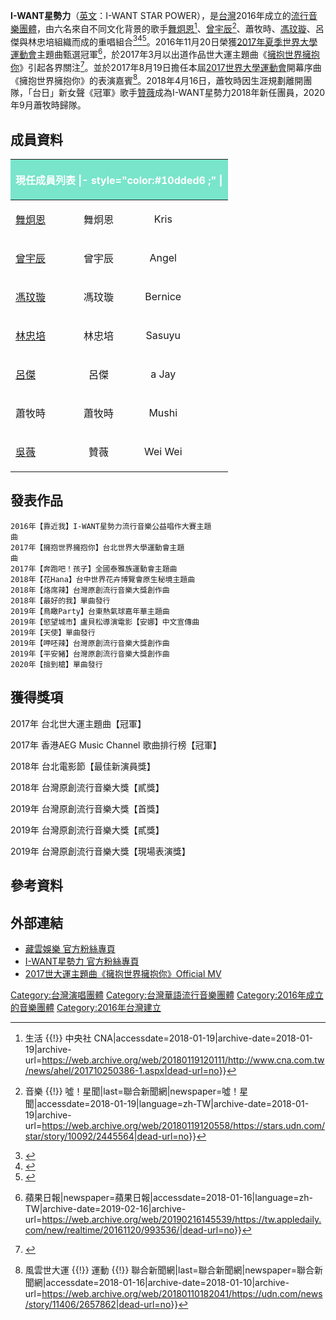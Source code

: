 {{藝人
| 姓名 = I-WANT星勢力
| 類型 = 組合
| 圖片 = 
| 圖片尺寸 = 
| 英文名 = I-WANT STAR POWER 
| 綽號 = 
| 國籍 = {{ROC}}
| 音樂類型 = 
| 出身地 = {{flagicon|ROC}}[[臺灣|臺灣]]
| 出道作 = 擁抱世界擁抱你
| 出道日期 = 2016年
| 代表作 = 擁抱世界擁抱你
| 活跃年代 = 2016年至今
| 唱片公司 = 
| 經紀公司 = [[藏雲娛樂|藏雲娛樂]] (2016年至今)
| 網站 = 
| 獎項 = [[2017年夏季世界大學運動會|2017年夏季世界大學運動會]]主題曲《冠軍》
| 現任成員 = [[舞炯恩|舞炯恩]]<br>[[曾宇辰|曾宇辰]]<br>[[馮玟璇|馮玟璇]]<br>[[林忠培|林忠培]]<br>[[呂傑|呂傑]]<br>[[蕭牧時|蕭牧時]]<br>
           [[贊薇|贊薇]]
}}
'''I-WANT星勢力'''（[[英文|英文]]：I-WANT STAR POWER），是[[台灣|台灣]]2016年成立的[[流行|流行]][[音樂|音樂]][[團體|團體]]，由六名來自不同文化背景的歌手[[舞炯恩|舞炯恩]]<ref>{{Cite news|url=http://www.cna.com.tw/news/ahel/201710250386-1.aspx|title=阿莉芙轟動東京影展  舞炯恩喊超爽 {{!}} 生活 {{!}} 中央社 CNA|accessdate=2018-01-19|archive-date=2018-01-19|archive-url=https://web.archive.org/web/20180119120111/http://www.cna.com.tw/news/ahel/201710250386-1.aspx|dead-url=no}}</ref>、[[曾宇辰|曾宇辰]]<ref>{{Cite news|url=https://stars.udn.com/star/story/10092/2445564|title=獨／守護「魔鬼」的天使 唇顎裂歌手曾宇辰身邊有個他 {{!}} 音樂 {{!}} 噓！星聞|last=聯合新聞網|newspaper=噓！星聞|accessdate=2018-01-19|language=zh-TW|archive-date=2018-01-19|archive-url=https://web.archive.org/web/20180119120558/https://stars.udn.com/star/story/10092/2445564|dead-url=no}}</ref>、蕭牧時、[[馮玟璇|馮玟璇]]、呂傑與林忠培組織而成的重唱組合<ref>{{Cite web|url=http://www.setn.com/E/News.aspx?NewsID=256983|title=影／像嘉年華！世大運「擁抱世界擁抱你」 唱出熱情感染力│娛樂星聞│三立新聞網 SETN.COM|accessdate=2018-01-19|last=三立新聞網|archive-date=2017-05-30|archive-url=https://web.archive.org/web/20170530134242/http://www.setn.com/E/News.aspx?NewsID=256983|dead-url=no}}</ref><ref>{{Cite news|url=http://www.nextmag.com.tw/realtimenews/news/210874|title=【棒棒】2017世大運主題曲決賽奪冠　曾宇辰等六組歌手出道|newspaper=Next Magazine TW|accessdate=2018-01-16|language=zh-TW|archive-date=2018-01-17|archive-url=https://web.archive.org/web/20180117131118/http://www.nextmag.com.tw/realtimenews/news/210874|dead-url=no}}</ref><ref>{{Cite web|url=http://ent.ltn.com.tw/news/breakingnews/1924680|title=世大運主題曲甄選冠軍出爐 原民音樂人作品勝出 - 自由娛樂|accessdate=2018-01-16|last=自由娛樂|work=ent.ltn.com.tw|archive-date=2017-11-09|archive-url=https://web.archive.org/web/20171109004852/http://ent.ltn.com.tw/news/breakingnews/1924680|dead-url=no}}</ref>。2016年11月20日榮獲[[2017年夏季世界大學運動會|2017年夏季世界大學運動會]]主題曲甄選冠軍<ref>{{Cite news|url=https://tw.appledaily.com/new/realtime/20161120/993536/|title=世大運主題曲出爐　冠軍作品出自原住民歌手 {{!}} 蘋果日報|newspaper=蘋果日報|accessdate=2018-01-16|language=zh-TW|archive-date=2019-02-16|archive-url=https://web.archive.org/web/20190216145539/https://tw.appledaily.com/new/realtime/20161120/993536/|dead-url=no}}</ref>，於2017年3月以出道作品世大運主題曲《[[擁抱世界擁抱你|擁抱世界擁抱你]]》引起各界關注<ref>{{Cite news|url=http://news.ltn.com.tw/news/life/breakingnews/2017863|title=世大運主題曲濃濃拉丁風 即起KKBOX上線 - 生活 - 自由時報電子報|accessdate=2018-01-16|archive-date=2018-01-17|archive-url=https://web.archive.org/web/20180117131324/http://news.ltn.com.tw/news/life/breakingnews/2017863|dead-url=no}}</ref>。並於2017年8月19日擔任本屆[[世界大學運動會|2017世界大學運動會]]開幕序曲《擁抱世界擁抱你》的表演嘉賓<ref>{{Cite news|url=https://udn.com/news/story/11406/2657862|title=唱紅世大運主題曲 I-WANT星勢力展魅力 {{!}} 風雲世大運 {{!}} 運動 {{!}} 聯合新聞網|last=聯合新聞網|newspaper=聯合新聞網|accessdate=2018-01-16|archive-date=2018-01-10|archive-url=https://web.archive.org/web/20180110182041/https://udn.com/news/story/11406/2657862|dead-url=no}}</ref>。2018年4月16日，蕭牧時因生涯規劃離開團隊，「台日」新女聲《冠軍》歌手[[贊薇|贊薇]]成為I-WANT星勢力2018年新任團員，2020年9月蕭牧時歸隊。

== 成員資料 ==
{| class="wikitable"
|- style="background:#ccc; text-align:center;"
! colspan="5" style="background: #79e5cb;color:white"|現任成員列表
|- style="color:#10dded6 ;" |
|colspan=1 align="center" | '''姓名'''
|colspan=1 align="center" | '''藝名'''
|colspan=1 align="center" | '''英文名字'''
|colspan=1 align="center" | '''出生日期'''
|-
| [[舞炯恩|舞炯恩]]
| 舞炯恩
| Kris
| {{birth_date_and_age|1994|06|20}} 
|-
| [[曾宇辰|曾宇辰]]
| 曾宇辰
| Angel
| {{birth_date_and_age|1990|12|05}}
|-
| [[馮玟璇|馮玟璇]]
| 馮玟璇
| Bernice
| {{birth_date_and_age|1995|01|12}}
|-
| [[林忠培|林忠培]]
| 林忠培
| Sasuyu
| {{birth_date_and_age|1992|07|06}}
|-
| [[呂傑_(歌手)|呂傑]]
| 呂傑
| a Jay
| {{birth_date_and_age|1994|09|17}}
|-
| 蕭牧時
| 蕭牧時
| Mushi
| {{birth_date_and_age|1989|08|31}}
|-
| [[吳薇|吳薇]]
| 贊薇
| Wei Wei
| {{birth_date_and_age|1993|04|19}}
|}

== 發表作品 ==
 2016年【靠近我】I-WANT星勢力流行音樂公益唱作大賽主題曲                                                   
 2017年【擁抱世界擁抱你】台北世界大學運動會主題曲                                
 2017年【奔跑吧！孩子】全國泰雅族運動會主題曲   
 2018年【花Hana】台中世界花卉博覽會原生秘境主題曲
 2018年【烙席辣】台灣原創流行音樂大獎創作曲
 2018年【最好的我】單曲發行                           
 2019年【鳥瞰Party】台東熱氣球嘉年華主題曲
 2019年【慾望城市】盧貝松導演電影【安娜】中文宣傳曲
 2019年【天使】單曲發行
 2019年【呷呸辣】台灣原創流行音樂大獎創作曲
 2019年【平安豬】台灣原創流行音樂大獎創作曲
 2020年【撿到槍】單曲發行

== 獲得獎項 ==
2017年 台北世大運主題曲【冠軍】

2017年 香港AEG Music Channel 歌曲排行榜【冠軍】

2018年 台北電影節【最佳新演員獎】

2018年 台灣原創流行音樂大獎【貳獎】

2019年 台灣原創流行音樂大獎【首獎】

2019年 台灣原創流行音樂大獎【貳獎】

2019年 台灣原創流行音樂大獎【現場表演獎】

== 參考資料 ==
{{reflist}}

== 外部連結 ==
* [https://www.facebook.com/iwant.tw.official/ 藏雲娛樂 官方粉絲專頁]{{Wayback|url=https://www.facebook.com/iwant.tw.official/ |date=20190216145539 }}
* [https://www.facebook.com/iwant.star/ I-WANT星勢力 官方粉絲專頁]{{Wayback|url=https://www.facebook.com/iwant.star/ |date=20190216145539 }}
* [https://www.youtube.com/watch?v=yHZEG3P9tiM/ 2017世大運主題曲《擁抱世界擁抱你》Official MV]{{Wayback|url=https://www.youtube.com/watch?v=yHZEG3P9tiM%2F |date=20191017095650 }}

[[Category:台灣演唱團體|Category:台灣演唱團體]]
[[Category:台灣華語流行音樂團體|Category:台灣華語流行音樂團體]]
[[Category:2016年成立的音樂團體|Category:2016年成立的音樂團體]]
[[Category:2016年台灣建立|Category:2016年台灣建立]]